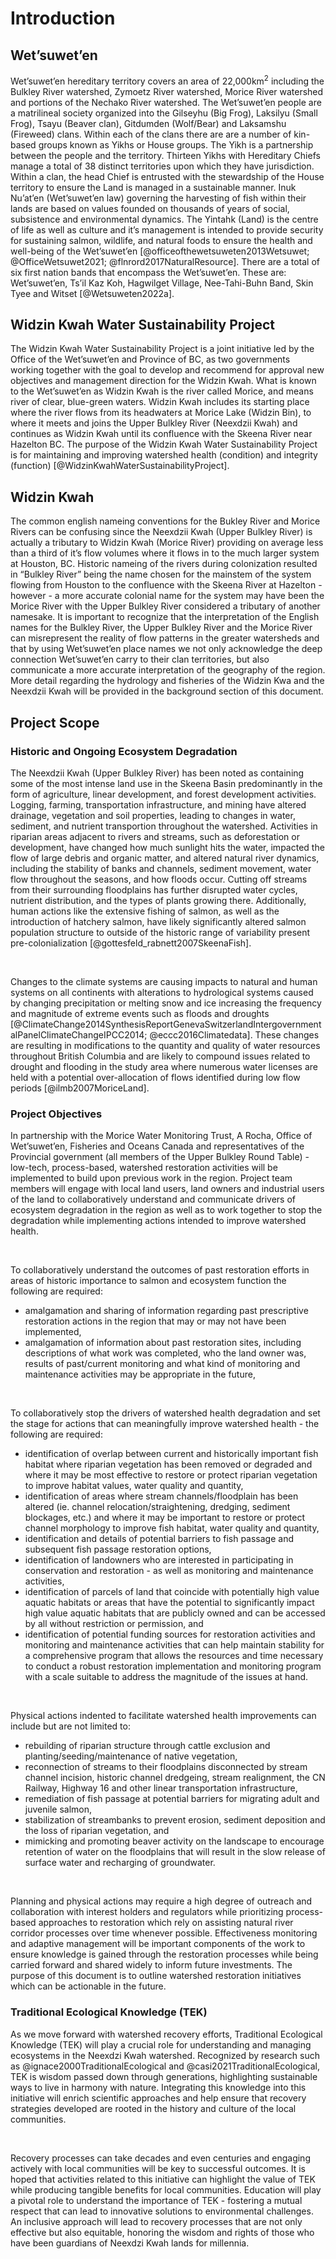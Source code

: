# Introduction

## Wet'suwet'en

Wet'suwet'en hereditary territory covers an area of 22,000km^2^ including the Bulkley River watershed, Zymoetz River watershed, Morice River watershed and portions of the Nechako River watershed. The Wet'suwet'en people are a matrilineal society organized into the Gilseyhu (Big Frog), Laksilyu (Small Frog), Tsayu (Beaver clan), Gitdumden (Wolf/Bear) and Laksamshu (Fireweed) clans. Within each of the clans there are are a number of kin-based groups known as Yikhs or House groups. The Yikh is a partnership between the people and the territory. Thirteen Yikhs with Hereditary Chiefs manage a total of 38 distinct territories upon which they have jurisdiction. Within a clan, the head Chief is entrusted with the stewardship of the House territory to ensure the Land is managed in a sustainable manner. Inuk Nu'at'en (Wet'suwet'en law) governing the harvesting of fish within their lands are based on values founded on thousands of years of social, subsistence and environmental dynamics. The Yintahk (Land) is the centre of life as well as culture and it's management is intended to provide security for sustaining salmon, wildlife, and natural foods to ensure the health and well-being of the Wet'suwet'en [@officeofthewetsuweten2013Wetsuwet; @OfficeWetsuwet2021; @flnrord2017NaturalResource]. There are a total of six first nation bands that encompass the Wet'suwet'en. These are: Wet'suwet'en, Ts'il Kaz Koh, Hagwilget Village, Nee-Tahi-Buhn Band, Skin Tyee and Witset [@Wetsuweten2022a].

## Widzin Kwah Water Sustainability Project

The Widzin Kwah Water Sustainability Project is a joint initiative led by the Office of the Wet’suwet’en and Province of BC, as two governments working together with the goal to develop and recommend for approval new objectives and management direction for the Widzin Kwah.  What is known to the Wet’suwet’en as Widzin Kwah is the river called Morice, and means river of clear, blue-green waters. Widzin Kwah includes its starting place where the river flows from its headwaters at Morice Lake (Widzin Bin), to where it meets and joins the Upper Bulkley River (Neexdzii Kwah) and continues as Widzin Kwah until its confluence with the Skeena River near Hazelton BC.  The purpose of the Widzin Kwah Water Sustainability Project is for maintaining and improving watershed health (condition) and integrity (function)  [@WidzinKwahWaterSustainabilityProject].  

## Widzin Kwah
The common english nameing conventions for the Bukley River and Morice Rivers can be confusing since the Neexdzii Kwah (Upper Bulkley River) is actually a tributary to Widzin Kwah (Morice River) providing on average less than a third of it's flow volumes where it flows in to the much larger system at Houston, BC. Historic nameing of the rivers during colonization resulted in "Bulkley River" being the name chosen for the mainstem of the system flowing from Houston to the confluence with the Skeena River at Hazelton - however - a more accurate colonial name for the system may have been the Morice River with the Upper Bulkley River considered a tributary of another namesake.  It is important to recognize that the interpretation of the English names for the Bulkley River, the Upper Bulkley River and the Morice River can misrepresent the reality of flow patterns in the greater watersheds and that by using Wet’suwet’en place names we not only acknowledge the deep connection Wet’suwet’en carry to their clan territories, but also communicate a more accurate interpretation of the geography of the region.  More detail regarding the hydrology and fisheries of the Widzin Kwa and the Neexdzii Kwah will be provided in the background section of this document.

## Project Scope

### Historic and Ongoing Ecosystem Degradation

The Neexdzii Kwah (Upper Bulkley River) has been noted as containing some of the most intense land use in the Skeena Basin predominantly in the form of agriculture, linear development, and forest development activities. Logging, farming, transportation infrastructure, and mining have altered drainage, vegetation and soil properties, leading to changes in water, sediment, and nutrient transportion throughout the watershed. Activities in riparian areas adjacent to rivers and streams, such as deforestation or development, have changed how much sunlight hits the water, impacted the flow of large debris and organic matter, and altered natural river dynamics, including the stability of banks and channels, sediment movement, water flow throughout the seasons, and how floods occur. Cutting off streams from their surrounding floodplains has further disrupted water cycles, nutrient distribution, and the types of plants growing there. Additionally, human actions like the extensive fishing of salmon, as well as the introduction of hatchery salmon, have likely significantly altered salmon population structure to outside of the historic range of variability present pre-colonialization [@gottesfeld_rabnett2007SkeenaFish].

<br>

Changes to the climate systems are causing impacts to natural and human systems on all continents with alterations to hydrological systems caused by changing precipitation or melting snow and ice increasing the frequency and magnitude of extreme events such as floods and droughts [@ClimateChange2014SynthesisReportGenevaSwitzerlandIntergovernmentalPanelClimateChangeIPCC2014; @eccc2016Climatedata]. These changes are resulting in modifications to the quantity and quality of water resources throughout British Columbia and are likely to compound issues related to drought and flooding in the study area where numerous water licenses are held with a potential over-allocation of flows identified during low flow periods [@ilmb2007MoriceLand].

### Project Objectives

In partnership with the Morice Water Monitoring Trust, A Rocha, Office of Wet'suwet'en, Fisheries and Oceans Canada and representatives of the Provincial government (all members of the Upper Bulkley Round Table) - low-tech, process-based, watershed restoration activities will be implemented to build upon previous work in the region. Project team members will engage with local land users, land owners and industrial users of the land to collaboratively understand and communicate drivers of ecosystem degradation in the region as well as to work together to stop the degradation while implementing actions intended to improve watershed health.  

<br>

To collaboratively understand the outcomes of past restoration efforts in areas of historic importance to salmon and ecosystem function the following are required:

  - amalgamation and sharing of information regarding past prescriptive restoration actions in the region that may or may not have been implemented,
  - amalgamation of information about past restoration sites, including descriptions of what work was completed, who the land owner was, results of past/current monitoring and what kind of monitoring and maintenance activities may be appropriate in the future,
 
  
<br>

To collaboratively stop the drivers of watershed health degradation and set the stage for actions that can meaningfully improve watershed health - the following are required:

  - identification of overlap between current and historically important fish habitat where riparian vegetation has been removed or degraded and where it may be most effective to restore or protect riparian vegetation to improve habitat values, water quality and quantity, 
  - identification of areas where stream channels/floodplain has been altered (ie. channel relocation/straightening, dredging, sediment blockages, etc.) and where it may be important to restore or protect channel morphology to improve fish habitat, water quality and quantity,
  - identification and details of potential barriers to fish passage and subsequent fish passage restoration options,
  - identification of landowners who are interested in participating in conservation and restoration - as well as monitoring and maintenance activities, 
  - identification of parcels of land that coincide with potentially high value aquatic habitats or areas that have the potential to significantly impact high value aquatic habitats that are publicly owned and can be accessed by all without restriction or permission, and
  - identification of potential funding sources for restoration activities and monitoring and maintenance activities that can help maintain stability for a comprehensive program that allows the resources and time necessary to conduct a robust restoration implementation and monitoring program with a scale suitable to address the magnitude of the issues at hand.
  

<br>
  
  
Physical actions indented to facilitate watershed health improvements can include but are not limited to:

  - rebuilding of riparian structure through cattle exclusion and planting/seeding/maintenance of native vegetation,
  - reconnection of streams to their floodplains disconnected by stream channel incision, historic channel dredgeing, stream realignment, the CN Railway, Highway 16 and other linear transportation infrastructure,
  - remediation of fish passage at potential barriers for migrating adult and juvenile salmon,
  - stabilization of streambanks to prevent erosion, sediment deposition and the loss of riparian vegetation, and
  - mimicking and promoting beaver activity on the landscape to encourage retention of water on the floodplains that will result in the slow release of surface water and recharging of groundwater.

<br>

Planning and physical actions may require a high degree of outreach and collaboration with interest holders and regulators while prioritizing process-based approaches to restoration which rely on assisting natural river corridor processes over time whenever possible.  Effectiveness monitoring and adaptive management will be important components of the work to ensure knowledge is gained through the restoration processes while being carried forward and shared widely to inform future investments. The purpose of this document is to outline watershed restoration initiatives which can be actionable in the future.


### Traditional Ecological Knowledge (TEK)
As we move forward with watershed recovery efforts, Traditional Ecological Knowledge (TEK) will play a crucial role for understanding and managing ecosystems in the Neexdzi Kwah watershed. Recognized by research such as @ignace2000TraditionalEcological and @casi2021TraditionalEcological, TEK is wisdom passed down through generations, highlighting sustainable ways to live in harmony with nature. Integrating this knowledge into this initiative will enrich scientific approaches and help ensure that recovery strategies developed are rooted in the history and culture of the local communities.

<br>

Recovery processes can take decades and even centuries and engaging actively with local communities will be key to successful outcomes.  It is hoped that activities related to this initiative can highlight the value of TEK while producing tangible benefits for local communities. Education will play a pivotal role to understand the importance of TEK - fostering a mutual respect that can lead to innovative solutions to environmental challenges. An inclusive approach will lead to recovery processes that are not only effective but also equitable, honoring the wisdom and rights of those who have been guardians of Neexdzi Kwah lands for millennia.
